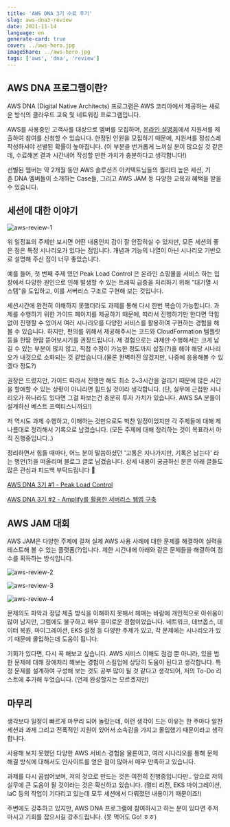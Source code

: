 ```yaml
---
title: 'AWS DNA 3기 수료 후기'
slug: aws-dna3-review
date: 2021-11-14
language: en
generate-card: true
cover: ../aws-hero.jpg
imageShare: ../aws-hero.jpg
tags: ['aws', 'dna', 'review']
---
```


## AWS DNA 프로그램이란?

AWS DNA (Digital Native Architects) 프로그램은 AWS 코리아에서 제공하는 새로운 방식의 클라우드 교육 및 네트워킹 프로그램입니다.

AWS를 사용중인 고객사를 대상으로 멤버를 모집하며, [온라인 설명회](https://pages.awscloud.com/kr-aws-dna-online-reg.html)에서 지원서를 제출하여 참여를 신청할 수 있습니다. 한정된 인원을 모집하기 때문에, 지원서를 정성스레 작성하셔야 선별된 확률이 높아집니다. (이 부분을 번거롭게 느끼실 분이 많으실 것 같은데, 수료해본 결과 시간내어 작성할 만한 가치가 충분하다고 생각합니다!)

선별된 멤버는 약 2개월 동안 AWS 솔루션즈 아키텍트님들의 퀄리티 높은 세션, 기존 DNA 멤버들이 소개하는 Case들, 그리고 AWS JAM 등 다양한 교육과 혜택을 받을 수 있습니다.

## 세션에 대한 이야기

![aws-review-1](./aws-review-1.png)

위 일정표의 주제만 보시면 어떤 내용인지 감이 잘 안잡히실 수 있지만, 모든 세션의 좋은 점은 특정 시나리오가 있다는 점입니다. 개념과 기능의 나열이 아닌 시나리오 기반으로 설명해 주신 점이 너무 좋았습니다.

예를 들어, 첫 번째 주제 였던 Peak Load Control 은 온라인 쇼핑몰을 서비스 하는 입장에서 다양한 원인으로 인해 발생할 수 있는 트래픽 급증을 처리하기 위해 "대기열 시스템"을 도입하고, 이를 서버리스 구조로 구현해 보는 것입니다.

세션시간에 완전히 이해하지 못했더라도 과제를 통해 다시 한번 복습이 가능합니다. 과제를 수행하기 위한 가이드 페이지를 제공하기 때문에, 따라서 진행하기만 한다면 막힘 없이 진행할 수 있어서 여러 시나리오를 다양한 서비스를 활용하여 구현하는 경험을 해볼 수 있습니다. 하지만, 편의를 위해서 제공해주시는 코드와 CloudFormation 템플릿 등을 한땀 한땀 뜯어보시기를 권장드립니다. 제 경험으로는 과제만 수행해서는 크게 남길 수 있는 부분이 많지 않고, 직접 수정이 가능한 정도까지 삽질(?)을 해야 해당 시나리오가 내것으로 소화되는 것 같았습니다.(물론 완벽하진 않겠지만, 나중에 응용해볼 수 있겠다 정도?)

권장은 드렸지만, 가이드 따라서 진행만 해도 최소 2~3시간을 걸리기 때문에 많은 시간을 할애할 수 있는 상황이 아니라면 힘드실 것이라 생각합니다. (단, 실무에 근접한 시나리오가 하나라도 있다면 그걸 파보는건 충분히 투자 가치가 있습니다. AWS SA 분들이 설계하신 베스트 프랙티스니까요!)

저 역시도 과제 수행하고, 이해하는 것만으로도 벅찬 일정이었지만 각 주제들에 대해 제 나름대로 정리해서 기록으로 남겼습니다. (모든 주제에 대해 정리하는 것이 목표라서 아직 진행중입니다..)

정리하면서 힘들 때마다, 어느 분이 말씀하셨던 '고통은 지나가지만, 기록은 남는다' 라는 명언(?)을 떠올리며 블로그 글로 남겼습니다. 상세 내용이 궁금하신 분은 아래 글들도 많은 관심과 피드백 부탁드립니다 🙂

[AWS DNA 3기 #1 - Peak Load Control](https://sungchul-p.github.io/aws-dna3-peak-load-control)

[AWS DNA 3기 #2 - Amplify를 활용한 서버리스 웹앱 구축](https://sungchul-p.github.io/aws-dna3-amplify-webapp)

## AWS JAM 대회

AWS JAM은 다양한 주제에 걸쳐 실제 AWS 사용 사례에 대한 문제를 해결하여 실력을 테스트해 볼 수 있는 플랫폼(?)입니다. 제한 시간내에 아래와 같은 문제들을 해결하여 점수를 획득하는 방식입니다.

![aws-review-2](./aws-review-2.png)

![aws-review-3](./aws-review-3.png)

![aws-review-4](./aws-review-4.png)

문제의도 파악과 정답 제출 방식을 이해하지 못해서 헤매는 바람에 개인적으로 아쉬움이 많이 남지만, 그럼에도 불구하고 매우 흥미로운 경험이었습니다. 네트워크, 데브옵스, 데이터 복원, 마이그레이션, EKS 설정 등 다양한 주제가 있고, 각 문제에는 시나리오가 있기 때문에 몰입하는데 도움이 됩니다.

기회가 있다면, 다시 꼭 해보고 싶습니다. AWS 서비스 이해도 점검 뿐 아니라, 있을 법한 문제에 대해 장애처리 해보는 경험이 스킬업에 상당히 도움이 된다고 생각합니다. 특정 문제를 설계하여 구성해 보는 것도 공부 많이 될 것 같다고 생각되어, 저의 To-Do 리스트에 추가해 두었습니다. (언제 완성할지는 모르겠지만)

## 마무리

생각보다 일정이 빠르게 마무리 되어 놀랐는데, 이런 생각이 드는 이유는 한 주마다 알찬 세션과 과제 그리고 전폭적인 지원이 있어서 소속감을 가지고 몰입했기 때문이라고 생각합니다.

사용해 보지 못했던 다양한 AWS 서비스 경험을 물론이고, 여러 시나리오를 통해 문제 해결 방식에 대해서도 인사이트를 얻은 점이 많아서 매우 만족하고 있습니다.

과제를 다시 곱씹어보며, 저의 것으로 만드는 것은 여전히 진행중입니다만.. 앞으로 저의 실무에 큰 도움이 될 것이라는 것은 확신하고 있습니다. (멀티 리전, EKS 마이그레이션, IaC 등의 작업이 기다리고 있는데 모두 세션에서 다뤄졌던 내용이기 때문이죠!)

주변에도 강추하고 있지만, AWS DNA 프로그램에 참여하시고 하는 분이 있다면 주저 마시고 기회를 잡으시길 강추드립니다. (못 먹어도 Go! ㅎㅎ)

